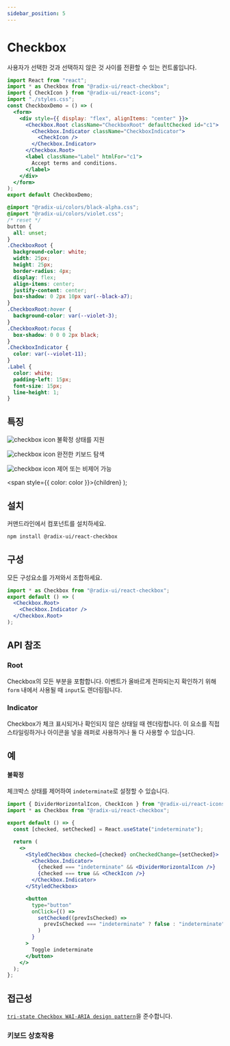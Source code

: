 ```yaml
---
sidebar_position: 5
---
```



# Checkbox

사용자가 선택한 것과 선택하지 않은 것 사이를 전환할 수 있는 컨트롤입니다.

<CheckboxDemo />

<Tabs>
<TabItem value="js" label="index.js">

```jsx
import React from "react";
import * as Checkbox from "@radix-ui/react-checkbox";
import { CheckIcon } from "@radix-ui/react-icons";
import "./styles.css";
const CheckboxDemo = () => (
  <form>
    <div style={{ display: "flex", alignItems: "center" }}>
      <Checkbox.Root className="CheckboxRoot" defaultChecked id="c1">
        <Checkbox.Indicator className="CheckboxIndicator">
          <CheckIcon />
        </Checkbox.Indicator>
      </Checkbox.Root>
      <label className="Label" htmlFor="c1">
        Accept terms and conditions.
      </label>
    </div>
  </form>
);
export default CheckboxDemo;
```

</TabItem>
<TabItem value="css" label="styles.css">

```css
@import "@radix-ui/colors/black-alpha.css";
@import "@radix-ui/colors/violet.css";
/* reset */
button {
  all: unset;
}
.CheckboxRoot {
  background-color: white;
  width: 25px;
  height: 25px;
  border-radius: 4px;
  display: flex;
  align-items: center;
  justify-content: center;
  box-shadow: 0 2px 10px var(--black-a7);
}
.CheckboxRoot:hover {
  background-color: var(--violet-3);
}
.CheckboxRoot:focus {
  box-shadow: 0 0 0 2px black;
}
.CheckboxIndicator {
  color: var(--violet-11);
}
.Label {
  color: white;
  padding-left: 15px;
  font-size: 15px;
  line-height: 1;
}
```

</TabItem>
</Tabs>

## 특징

![checkbox icon](../../static/img/checkboxicon.png) 불확정 상태를 지원

![checkbox icon](../../static/img/checkboxicon.png) 완전한 키보드 탐색

![checkbox icon](../../static/img/checkboxicon.png) 제어 또는 비제어 가능

  <span style={{ color: color }}>{children}</span>
);

## <Highlight color='#1C5AEC'>설치</Highlight>

커맨드라인에서 컴포넌트를 설치하세요.

```bash
npm install @radix-ui/react-checkbox
```

## <Highlight color='#1C5AEC'>구성</Highlight>

모든 구성요소를 가져와서 조합하세요.

```jsx
import * as Checkbox from "@radix-ui/react-checkbox";
export default () => (
  <Checkbox.Root>
    <Checkbox.Indicator />
  </Checkbox.Root>
);
```

## <Highlight color='#1C5AEC'>API 참조</Highlight>

### <Highlight color='#1C5AEC'>Root</Highlight>

Checkbox의 모든 부분을 포함합니다.
이벤트가 올바르게 전파되는지 확인하기 위해
`form` 내에서 사용될 때 `input`도 렌더링됩니다.

<PropTable api={checkboxAPI} category="root" />

<DataAttributeTable api={checkboxAPI} category="root" />

### <Highlight color='#1C5AEC'>Indicator</Highlight>

Checkbox가 체크 표시되거나 확인되지 않은 상태일 때 렌더링합니다.
이 요소를 직접 스타일링하거나 아이콘을 넣을 래퍼로 사용하거나
둘 다 사용할 수 있습니다.

<PropTable api={checkboxAPI} category="indicator" />

<DataAttributeTable api={checkboxAPI} category="indicator" />

## <Highlight color='#1C5AEC'>예</Highlight>

#### 불확정

체크박스 상태를 제어하여 `indeterminate`로 설정할 수 있습니다.

```jsx
import { DividerHorizontalIcon, CheckIcon } from "@radix-ui/react-icons";
import * as Checkbox from "@radix-ui/react-checkbox";

export default () => {
  const [checked, setChecked] = React.useState("indeterminate");

  return (
    <>
      <StyledCheckbox checked={checked} onCheckedChange={setChecked}>
        <Checkbox.Indicator>
          {checked === "indeterminate" && <DividerHorizontalIcon />}
          {checked === true && <CheckIcon />}
        </Checkbox.Indicator>
      </StyledCheckbox>

      <button
        type="button"
        onClick={() =>
          setChecked((prevIsChecked) =>
            prevIsChecked === "indeterminate" ? false : "indeterminate"
          )
        }
      >
        Toggle indeterminate
      </button>
    </>
  );
};
```

## <Highlight color='#1C5AEC'>접근성</Highlight>

[`tri-state Checkbox WAI-ARIA design pattern`](https://www.w3.org/WAI/ARIA/apg/patterns/checkbox/)을 준수합니다.

### <Highlight color='#1C5AEC'>키보드 상호작용</Highlight>

<KeyboardInteractionTable api={checkboxAPI} category="keyboardInteractions" />
